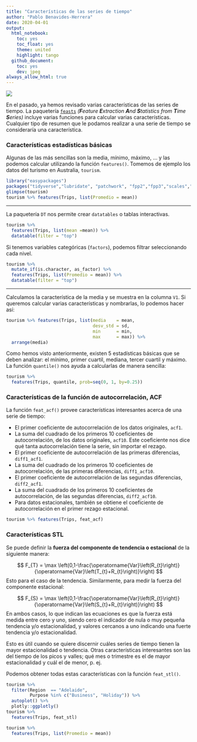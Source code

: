 ```yaml
---
title: "Características de las series de tiempo"
author: "Pablo Benavides-Herrera"
date: 2020-04-01
output:
  html_notebook:
    toc: yes
    toc_float: yes
    theme: united
    highlight: tango
  github_document:
    toc: yes
    dev: jpeg
always_allow_html: true
---
```


![](../images/feasts.png)

En el pasado, ya hemos revisado varias características de las series de tiempo. La paquetería [`feasts`](https://feasts.tidyverts.org/) *(**F**eature **E**xtraction **A**nd **S**tatistics from **T**ime **S**eries)* incluye varias funciones para calcular varias características. Cualquier tipo de resumen que le podamos realizar a una serie de tiempo se consideraría una característica.

### Características estadísticas básicas

Algunas de las más sencillas son la media, mínimo, máximo, ... y las podemos calcular utilizando la función `features()`. Tomemos de ejemplo los datos del turismo en Australia, `tourism`.

```r
library("easypackages")
packages("tidyverse","lubridate", "patchwork", "fpp2","fpp3","scales","DT")
glimpse(tourism)
tourism %>% features(Trips, list(Promedio = mean))
```

***
La paquetería `DT` nos permite crear `datatables` o tablas interactivas.

```r
tourism %>% 
  features(Trips, list(mean =mean)) %>% 
  datatable(filter = "top")
```

Si tenemos variables categóricas (`factors`), podemos filtrar seleccionando cada nivel.


```r
tourism %>% 
  mutate_if(is.character, as_factor) %>% 
  features(Trips, list(Promedio = mean)) %>% 
  datatable(filter = "top")
```

***

Calculamos la característica de la media y se muestra en la columna `V1`. Si queremos calcular varias características y nombrarlas, lo podemos hacer así:

```r
tourism %>% features(Trips, list(media    = mean,
                                 desv_std = sd,
                                 min      = min,
                                 max      = max)) %>% 
  arrange(media)
```

Como hemos visto anteriormente, existen 5 estadísticas básicas que se deben analizar: el mínimo, primer cuartil, mediana, tercer cuartil y máximo. La función `quantile()` nos ayuda a calcularlas de manera sencilla:

```r
tourism %>% 
  features(Trips, quantile, prob=seq(0, 1, by=0.25))
```

### Características de la función de autocorrelación, ACF

La función `feat_acf()` provee características interesantes acerca de una serie de tiempo:

* El primer coeficiente de autocorrelación de los datos originales, `acf1`.
* La suma del cuadrado de los primeros 10 coeficientes de autocorrelación, de los datos originales, `acf10`. Este coeficiente nos dice qué tanta autocorrelación tiene la serie, sin importar el rezago.
* El primer coeficiente de autocorrelación de las primeras diferencias, `diff1_acf1`.
* La suma del cuadrado de los primeros 10 coeficientes de autocorrelación, de las primeras diferencias, `diff1_acf10`.
* El primer coeficiente de autocorrelación de las segundas diferencias, `diff2_acf1`.
* La suma del cuadrado de los primeros 10 coeficientes de autocorrelación, de las segundas diferencias, `diff2_acf10`.
* Para datos estacionales, también se obtiene el coeficiente de autocorrelación en el primer rezago estacional.

```r
tourism %>% features(Trips, feat_acf)
```
### Características STL

Se puede definir la **fuerza del componente de tendencia o estacional** de la siguiente manera:

$$
F_{T} = \max \left(0,1-\frac{\operatorname{Var}\left(R_{t}\right)}{\operatorname{Var}\left(T_{t}+R_{t}\right)}\right)
$$
Esto para el caso de la tendencia. Similarmente, para medir la fuerza del componente estacional:

$$
F_{S} = \max \left(0,1-\frac{\operatorname{Var}\left(R_{t}\right)}{\operatorname{Var}\left(S_{t}+R_{t}\right)}\right)
$$
En ambos casos, lo que indican las ecuaciones es que la fuerza está medida entre cero y uno, siendo cero el indicador de nula o muy pequeña tendencia y/o estacionalidad, y valores cercanos a uno indicando una fuerte tendencia y/o estacionalidad.

Esto es útil cuando se quiere discernir cuáles series de tiempo tienen la mayor estacionalidad o tendencia. Otras características interesantes son las del tiempo de los picos y valles; qué mes o trimestre es el de mayor estacionalidad y cuál el de menor, p. ej.

Podemos obtener todas estas características con la función `feat_stl()`.

```r
tourism %>% 
  filter(Region  == "Adelaide",
         Purpose %in% c("Business", "Holiday")) %>% 
  autoplot() %>% 
  plotly::ggplotly()
tourism %>%
  features(Trips, feat_stl)
```

```r
tourism %>% 
  features(Trips, list(Promedio = mean))
```



